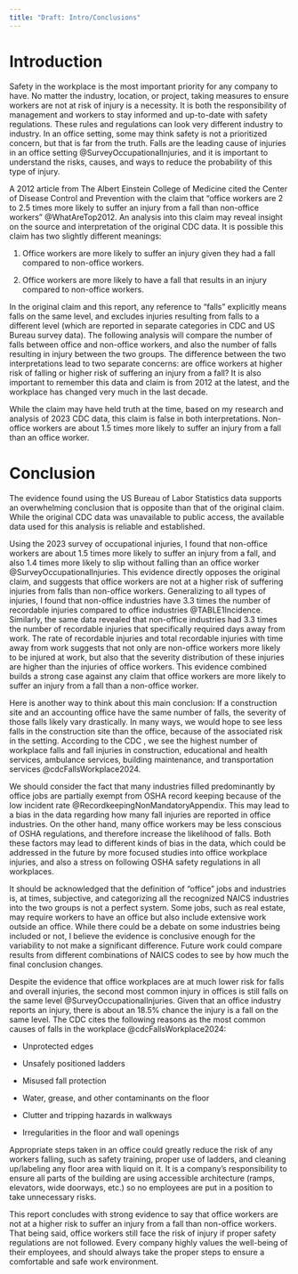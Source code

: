 ```yaml
---
title: "Draft: Intro/Conclusions"
---
```


# Introduction

Safety in the workplace is the most important priority for any company to have. No matter the industry, location, or project, taking measures to ensure workers are not at risk of injury is a necessity. It is both the responsibility of management and workers to stay informed and up-to-date with safety regulations. These rules and regulations can look very different industry to industry. In an office setting, some may think safety is not a prioritized concern, but that is far from the truth. Falls are the leading cause of injuries in an office setting @SurveyOccupationalInjuries, and it is important to understand the risks, causes, and ways to reduce the probability of this type of injury.

A 2012 article from The Albert Einstein College of Medicine cited the Center of Disease Control and Prevention with the claim that "office workers are 2 to 2.5 times more likely to suffer an injury from a fall than non-office workers" @WhatAreTop2012. An analysis into this claim may reveal insight on the source and interpretation of the original CDC data. It is possible this claim has two slightly different meanings:

1.  Office workers are more likely to suffer an injury given they had a fall compared to non-office workers.

2.  Office workers are more likely to have a fall that results in an injury compared to non-office workers.

In the original claim and this report, any reference to "falls" explicitly means falls on the same level, and excludes injuries resulting from falls to a different level (which are reported in separate categories in CDC and US Bureau survey data). The following analysis will compare the number of falls between office and non-office workers, and also the number of falls resulting in injury between the two groups. The difference between the two interpretations lead to two separate concerns: are office workers at higher risk of falling or higher risk of suffering an injury from a fall? It is also important to remember this data and claim is from 2012 at the latest, and the workplace has changed very much in the last decade.

While the claim may have held truth at the time, based on my research and analysis of 2023 CDC data, this claim is false in both interpretations. Non-office workers are about 1.5 times more likely to suffer an injury from a fall than an office worker.

# Conclusion

The evidence found using the US Bureau of Labor Statistics data supports an overwhelming conclusion that is opposite than that of the original claim. While the original CDC data was unavailable to public access, the available data used for this analysis is reliable and established.

Using the 2023 survey of occupational injuries, I found that non-office workers are about 1.5 times more likely to suffer an injury from a fall, and also 1.4 times more likely to slip without falling than an office worker @SurveyOccupationalInjuries. This evidence directly opposes the original claim, and suggests that office workers are not at a higher risk of suffering injuries from falls than non-office workers. Generalizing to all types of injuries, I found that non-office industries have 3.3 times the number of recordable injuries compared to office industries @TABLE1Incidence. Similarly, the same data revealed that non-office industries had 3.3 times the number of recordable injuries that specifically required days away from work. The rate of recordable injuries and total recordable injuries with time away from work suggests that not only are non-office workers more likely to be injured at work, but also that the severity distribution of these injuries are higher than the injuries of office workers. This evidence combined builds a strong case against any claim that office workers are more likely to suffer an injury from a fall than a non-office worker.

Here is another way to think about this main conclusion: If a construction site and an accounting office have the same number of falls, the severity of those falls likely vary drastically. In many ways, we would hope to see less falls in the construction site than the office, because of the associated risk in the setting. According to the CDC , we see the highest number of workplace falls and fall injuries in construction, educational and health services, ambulance services, building maintenance, and transportation services @cdcFallsWorkplace2024.

We should consider the fact that many industries filled predominantly by office jobs are partially exempt from OSHA record keeping because of the low incident rate @RecordkeepingNonMandatoryAppendix. This may lead to a bias in the data regarding how many fall injuries are reported in office industries. On the other hand, many office workers may be less conscious of OSHA regulations, and therefore increase the likelihood of falls. Both these factors may lead to different kinds of bias in the data, which could be addressed in the future by more focused studies into office workplace injuries, and also a stress on following OSHA safety regulations in all workplaces.

It should be acknowledged that the definition of "office" jobs and industries is, at times, subjective, and categorizing all the recognized NAICS industries into the two groups is not a perfect system. Some jobs, such as real estate, may require workers to have an office but also include extensive work outside an office. While there could be a debate on some industries being included or not, I believe the evidence is conclusive enough for the variability to not make a significant difference. Future work could compare results from different combinations of NAICS codes to see by how much the final conclusion changes.

Despite the evidence that office workplaces are at much lower risk for falls and overall injuries, the second most common injury in offices is still falls on the same level @SurveyOccupationalInjuries. Given that an office industry reports an injury, there is about an 18.5% chance the injury is a fall on the same level. The CDC cites the following reasons as the most common causes of falls in the workplace @cdcFallsWorkplace2024:

-   Unprotected edges

-   Unsafely positioned ladders

-   Misused fall protection

-   Water, grease, and other contaminants on the floor

-   Clutter and tripping hazards in walkways

-   Irregularities in the floor and wall openings

Appropriate steps taken in an office could greatly reduce the risk of any workers falling, such as safety training, proper use of ladders, and cleaning up/labeling any floor area with liquid on it. It is a company's responsibility to ensure all parts of the building are using accessible architecture (ramps, elevators, wide doorways, etc.) so no employees are put in a position to take unnecessary risks.

This report concludes with strong evidence to say that office workers are not at a higher risk to suffer an injury from a fall than non-office workers. That being said, office workers still face the risk of injury if proper safety regulations are not followed. Every company highly values the well-being of their employees, and should always take the proper steps to ensure a comfortable and safe work environment.
